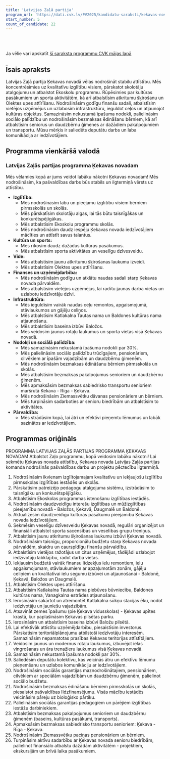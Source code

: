 ```yaml
---
title: 'Latvijas Zaļā partija'
program_url: 'https://dati.cvk.lv/PV2025/kandidatu-saraksti/kekavas-novads/latvijas-zala-partija'
start_number: 5
count_of_candidate: 22
---
```



<Badge text="Kvalitatīva izglītība" variant="note" size="small" /> <Badge text="Veselīgs dzīvesveids un sports" variant="note" size="small" /> <Badge text="Infrastruktūras attīstība" variant="note" size="small" /> <Badge text="Atbalsts uzņēmējdarbībai" variant="note" size="small" /> <Badge text="Sociālā labklājība" variant="note" size="small" />

<br/><br/> 

<Card title='Šis ir mākslīga intelekta ģenerēts apraksts' icon='starlight'>
    Ja vēlie vari apskatīt <a href={frontmatter.program_url} target='_blank'>šī saraksta programmu CVK mājas lapā</a>
    </Card>

## Īsais apraksts

Latvijas Zaļā partija Ķekavas novadā vēlas nodrošināt stabilu attīstību. Mēs koncentrēsimies uz kvalitatīvu izglītību visiem, pārskatot skolotāju atalgojumu un atbalstot Ekoskolu programmu. Rūpēsimies par kultūras pasākumiem un sporta aktivitātēm, kā arī atbalstīsim atkritumu šķirošanu un Olektes upes attīrīšanu. Nodrošināsim godīgu finanšu sadali, atbalstīsim vietējos uzņēmējus un uzlabosim infrastruktūru, ieguldot ceļos un atjaunojot kultūras objektus. Samazināsim nekustamā īpašuma nodokli, palielināsim sociālo palīdzību un nodrošināsim bezmaksas ēdināšanu bērniem, kā arī atbalstīsim seniorus un daudzbērnu ģimenes ar dažādiem pakalpojumiem un transportu. Mūsu mērķis ir saliedēts deputātu darbs un laba komunikācija ar iedzīvotājiem.

## Programma vienkāršā valodā

### Latvijas Zaļās partijas programma Ķekavas novadam

Mēs vēlamies kopā ar jums veidot labāku nākotni Ķekavas novadam! Mēs nodrošināsim, ka pašvaldības darbs būs stabils un ilgtermiņā vērsts uz attīstību.

*   **Izglītība:**
    *   Mēs nodrošināsim labu un pieejamu izglītību visiem bērniem pirmsskolās un skolās.
    *   Mēs pārskatīsim skolotāju algas, lai tās būtu taisnīgākas un konkurētspējīgākas.
    *   Mēs atbalstīsim Ekoskolu programmu skolās.
    *   Mēs nodrošināsim daudz iespēju Ķekavas novada iedzīvotājiem mācīties un attīstīt savus talantus.
*   **Kultūra un sports:**
    *   Mēs rīkosim daudz dažādus kultūras pasākumus.
    *   Mēs atbalstīsim sporta aktivitātes un veselīgu dzīvesveidu.
*   **Vide:**
    *   Mēs atbalstīsim jaunu atkritumu šķirošanas laukumu izveidi.
    *   Mēs atbalstīsim Olektes upes attīrīšanu.
*   **Finanses un uzņēmējdarbība:**
    *   Mēs nodrošināsim godīgu un atklātu naudas sadali starp Ķekavas novada pārvaldēm.
    *   Mēs atbalstīsim vietējos uzņēmējus, lai radītu jaunas darba vietas un uzlabotu iedzīvotāju dzīvi.
*   **Infrastruktūra:**
    *   Mēs ieguldīsim vairāk naudas ceļu remontos, apgaismojumā, stāvlaukumos un gājēju celiņos.
    *   Mēs atbalstīsim Katlakalna Tautas nama un Baldones kultūras nama atjaunošanu.
    *   Mēs atbalstīsim baseina izbūvi Baložos.
    *   Mēs veidosim jaunus rotaļu laukumus un sporta vietas visā Ķekavas novadā.
*   **Nodokļi un sociālā palīdzība:**
    *   Mēs samazināsim nekustamā īpašuma nodokli par 30%.
    *   Mēs palielināsim sociālo palīdzību trūcīgajiem, pensionāriem, cilvēkiem ar īpašām vajadzībām un daudzbērnu ģimenēm.
    *   Mēs nodrošināsim bezmaksas ēdināšanu bērniem pirmsskolās un skolās.
    *   Mēs atbalstīsim bezmaksas pakalpojumus senioriem un daudzbērnu ģimenēm.
    *   Mēs apmaksāsim bezmaksas sabiedrisko transportu senioriem maršrutā Ķekava - Rīga - Ķekava.
    *   Mēs nodrošināsim Ziemassvētku dāvanas pensionāriem un bērniem.
    *   Mēs turpināsim sadarboties ar senioru biedrībām un atbalstīsim to aktivitātes.
*   **Pārvaldība:**
    *   Mēs strādāsim kopā, lai ātri un efektīvi pieņemtu lēmumus un labāk sazinātos ar iedzīvotājiem.

## Programmas oriģināls

PROGRAMMA
LATVIJAS ZAĻĀS PARTIJAS PROGRAMMA
ĶEKAVAS NOVADAM
Atbalstot Zaļo programmu, kopā veidosim labāku nākotni!
Lai sekmētu Ķekavas novada attīstību, Ķekavas novada Latvijas Zaļās partijas komanda nodrošinās pašvaldības darbu un projektu pēctecību ilgtermiņā.
1. Nodrošināsim ikvienam izglītojamajam kvalitatīvu un iekļaujošu izglītību pirmsskolas izglītības iestādēs un skolās.
2. Pārskatīsim patreizējo pedagogu atalgojuma sistēmu, izstrādāsim to taisnīgāku un konkurētspējīgāku.
3. Atbalstīsim Ekoskolas programmas īstenošanu izglītības iestādēs.
4. Nodrošināsim daudzveidīgu interešu izglītības un mūžizglītības pieejamību novadā - Baložos, Ķekavā, Daugmalē un Baldonē.
5. Aktualizēsim daudzveidīgu kultūras pasākumu pieejamību Ķekavas novada iedzīvotājiem.
6. Sekmēsim veselīgu dzīvesveidu Ķekavas novadā, regulāri organizējot un finansiāli atbalstot sporta sacensības un veselības grupu treniņus.
7. Atbalstīsim jaunu atkritumu šķirošanas laukumu izbūvi Ķekavas novadā.
8. Nodrošināsim taisnīgu, proporcionālu budžetu starp Ķekavas novada pārvaldēm, skaidru un caurspīdīgu finanšu pārvaldību.
9. Atbalstīsim vietējos ražotājus un citus uzņēmējus, tādējādi uzlabojot iedzīvotāju labklājību, radot darba vietas.
10. Iekļausim budžetā vairāk finansu līdzekļus ielu remontiem, ielu apgaismojumam, stāvlaukumiem ar apzaļumotām zonām, gājēju celiņiem un kvalitatīvai ielu segumu izbūvei un atjaunošanai - Baldonē, Ķekavā, Baložos un Daugmalē.
11. Atbalstīsim Olektes upes attīrīšanu.
12. Atbalstīsim Katlakalna Tautas nama piebūves būvniecību, Baldones kultūras nama, Vanagkalna estrādes atjaunošanu.
13. Ierosināsim sakārtot un atremontēt Katlakalna sūkņu stacijas ēku, nodot iedzīvotāju un jauniešu vajadzībām.
14. Atsavināt zemes īpašumu (pie Ķekava vidusskolas) - Ķekavas upītes krastā, kur paplašināsim Ķekavas pilsētas parku.
15. Ierosināsim un atbalstīsim baseina izbūvi Baložu pilsētā.
16. Lai efektīvāk attīstītu uzņēmējdarbību, piesaistīsim investorus. Pārskatīsim teritoriālplānojumu atbilstoši iedzīvotāju interesēm. Samazināsim nepamatotas prasības Ķekavas teritorijas attīstītājiem.
17. Veidosim jaunus un modernus rotaļu laukumus, izbūvējot ielas vingrošanas un āra trenažieru laukumus visā Ķekavas novadā.
18. Samazināsim nekustamā īpašuma nodokli par 30%.
19. Saliedēsim deputātu kolektīvu, kas veicinās ātru un efektīvu lēmumu pieņemšanu un uzlabos komunikāciju ar iedzīvotājiem.
20. Nodrošināsim sociālās garantijas maznodrošinātajiem, pensionāriem, cilvēkiem ar speciālām vajadzībām un daudzbērnu ģimenēm, palielinot sociālo budžetu.
21. Nodrošināsim bezmaksas ēdināšanu bērniem pirmsskolās un skolās, piesaistot pašvaldības līdzfinansējumu. Visās mācību iestādēs veicināsim pāreju uz bioloģisko pārtiku.
22. Palielināsim sociālās garantijas pedagogiem un pārējiem izglītības iestāžu darbiniekiem.
23. Atbalstīsim bezmaksas pakalpojumus senioriem un daudzbērnu ģimenēm (baseins, kultūras pasākumi, transports).
24. Apmaksāsim bezmaksas sabiedrisko transportu senioriem: Ķekava - Rīga - Ķekava.
25. Nodrošināsim Ziemassvētku paciņas pensionāriem un bērniem.
26. Turpināsim aktīvu sadarbību ar Ķekavas novada senioru biedrībām, palielinot finansiālo atbalstu dažādām aktivitātēm - projektiem, ekskursijām un brīvā laika pasākumiem.
